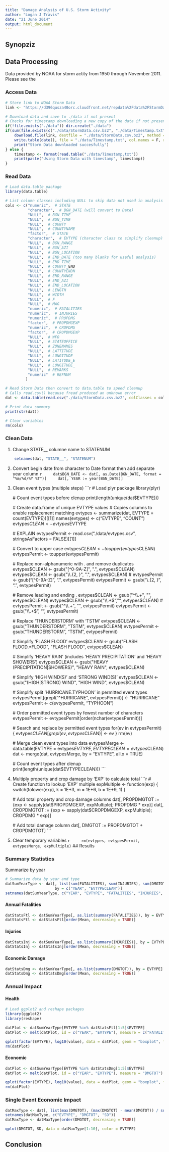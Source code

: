 ```yaml
---
title: "Damage Analysis of U.S. Storm Activity"
author: "Logan J Travis"
date: "21 June 2014"
output: html_document
---
```


## Synopziz

## Data Processing

Data provided by NOAA for storm actity from 1950 through November 2011. Please see the 

### Access Data

```r
# Store link to NOAA Storm Data
link <- "https://d396qusza40orc.cloudfront.net/repdata%2Fdata%2FStormData.csv.bz2"

# Download data and save to ./data if not present
# Checks for timestamp downloading a new copy of the data if not present
if(!file.exists("./data")) dir.create("./data")
if(sum(file.exists(c("./data/StormData.csv.bz2", "./data/Timestamp.txt"))) < 2 ) {
    download.file(link, destfile = "./data/StormData.csv.bz2", method = "curl")
    write.table(date(), file = "./data/Timestamp.txt", col.names = F, row.names = F)
    print("Storm Data downloaded succesfully")
} else {
    timestamp <- format(read.table("./data/Timestamp.txt"))
    print(paste("Using Storm Data with timestamp", timestamp))
}
```

### Read Data
```r
# Load data.table package
library(data.table)

# List column classes including NULL to skip data not used in analysis
cols <- c("numeric",  # STATE
          "character",  # BGN_DATE (will convert to Date)
          "NULL",  # BGN_TIME
          "NULL",  # BGN_TIME
          "NULL",  # COUNTY
          "NULL",  # COUNTYNAME
          "factor",  # STATE
          "character",  # EVTYPE (character class to simplify cleanup)
          "NULL",  # BGN_RANGE
          "NULL",  # BGN_AZI
          "NULL",  # BGN_LOCATION
          "NULL",  # END_DATE (too many blanks for useful analysis)
          "NULL",  # END_TIME
          "NULL",  # COUNTY_END
          "NULL",  # COUNTYENDN
          "NULL",  # END_RANGE
          "NULL",  # END_AZI
          "NULL",  # END_LOCATION
          "NULL",  # LENGTH
          "NULL",  # WIDTH
          "NULL",  # F
          "NULL",  # MAG
          "numeric",  # FATALITIES
          "numeric",  # INJURIES
          "numeric",  # PROPDMG
          "factor",  # PROPDMGEXP
          "numeric",  # CROPDMG
          "factor",  # CROPDMGEXP
          "NULL",  # WFO
          "NULL",  # STATEOFFICE
          "NULL",  # ZONENAMES
          "NULL",  # LATTITUDE
          "NULL",  # LONGITUDE
          "NULL",  # LATITUDE_E
          "NULL",  # LONGITUDE_
          "NULL",  # REMARKS
          "numeric"  # REFNUM
         )

# Read Storm Data then convert to data.table to speed cleanup
# Calls read.csv() because fread produced an unknown error
dat <- data.table(read.csv("./data/StormData.csv.bz2", colClasses = cols))

# Print data summary
print(str(dat))

# Clear variables
rm(cols)
```

### Clean Data
1. Change STATE__ columne name to STATENUM
```r
    setnames(dat, "STATE__", "STATENUM")
```
2. Convert begin date from character to Date format then add separate year column
    ```r
    dat$BGN_DATE <- dat[, as.Date(BGN_DATE, format = "%m/%d/%Y %T")]
    dat[, YEAR := year(BGN_DATE)]
    ```
3. Clean event types (multiple steps)
    ```r
    # Load plyr package
    library(plyr)

    # Count event types before clenup
    print(length(unique(dat$EVTYPE)))

    # Create data.frame of unique EVTYPE values
    # Copies columns to enable replacement matching
    evtypes <- summarize(dat, EVTYPE = count(EVTYPE))[[1]]
    names(evtypes) <- c("EVTYPE", "COUNT")
    evtypes$CLEAN <- evtypes$EVTYPE
    
    # EXPLAIN
    evtypesPermit <- read.csv("./data/evtypes.csv", stringsAsFactors = FALSE)[[1]]
    
    # Convert to upper case
    evtypes$CLEAN <- toupper(evtypes$CLEAN)
    evtypesPermit <- toupper(evtypesPermit)

    # Replace non-alphanumeric with . and remove duplicates
    evtypes$CLEAN <- gsub("[^0-9A-Z]", ".", evtypes$CLEAN)
    evtypes$CLEAN <- gsub("\\.{2, }", ".", evtypes$CLEAN)
    #
    evtypesPermit <- gsub("[^0-9A-Z]", ".", evtypesPermit)
    evtypesPermit <- gsub("\\.{2, }", ".", evtypesPermit)

    # Remove leading and ending .
    evtypes$CLEAN <- gsub("^\\.+", "", evtypes$CLEAN)
    evtypes$CLEAN <- gsub("\\.+$", "", evtypes$CLEAN)
    #
    evtypesPermit <- gsub("^\\.+", "", evtypesPermit)
    evtypesPermit <- gsub("\\.+$", "", evtypesPermit)

    # Replace 'THUNDERSTORM' with 'TSTM'
    evtypes$CLEAN <- gsub("THUNDERSTORM", "TSTM", evtypes$CLEAN)
    evtypesPermit <- gsub("THUNDERSTORM", "TSTM", evtypesPermit)
    
    # Simplify 'FLASH FLOOD'
    evtypes$CLEAN <- gsub("FLASH FLOOD.*FLOOD", "FLASH FLOOD", evtypes$CLEAN)
    
    # Simplify 'HEAVY RAIN' (includes 'HEAVY PRECIPITATION' and 'HEAVY SHOWERS')
    evtypes$CLEAN <- gsub("HEAVY (PRECIPITATION|SHOWERS)", "HEAVY RAIN", evtypes$CLEAN)
    
    # Simplify 'HIGH WIND(S)' and 'STRONG WIND(S)'
    evtypes$CLEAN <- gsub("(HIGH|STRONG) WIND", "HIGH WIND", evtypes$CLEAN)

    # Simplify split 'HURRICANE.TYPHOON' in permitted event types
    evtypesPermit[grepl("^HURRICANE", evtypesPermit)] <- "HURRICANE"
    evtypesPermit <- c(evtypesPermit, "TYPHOON")    

    # Order permitted event types by fewest number of characters
    evtypesPermit <- evtypesPermit[order(nchar(evtypesPermit))]
    
    # Search and replace by permitted event types
    for(ev in evtypesPermit) {
        evtypes$CLEAN[grepl(ev, evtypes$CLEAN)] <- ev
    }
    rm(ev)

    # Merge clean event types into data
    evtypesMerge <- data.table(EVTYPE = evtypes$EVTYPE, EVTYPECLEAN = evtypes$CLEAN)
    dat <- merge(dat, evtypesMerge, by = "EVTYPE", all.x = TRUE)
    
    # Count event types after clenup
    print(length(unique(dat$EVTYPECLEAN)))
    ```
4. Multiply property and crop damage by 'EXP' to calculate total
    ```r
    # Create function to lookup 'EXP' multiple
    expMultiple <- function(exp) {
        switch(tolower(exp), k = 1E+3, m = 1E+6, b = 1E+9, 1)
    }
    
    # Add total property and crop damage columns
    dat[, PROPDMGTOT := {exp <- sapply(dat$PROPDMGEXP, expMultiple); PROPDMG * exp}]
    dat[, CROPDMGTOT := {exp <- sapply(dat$CROPDMGEXP, expMultiple); CROPDMG * exp}]

    # Add total damage column
    dat[, DMGTOT := PROPDMGTOT + CROPDMGTOT]
    ```
5. Clear temporary variables
    ```r
    rm(evtypes, evtypesPermit, evtypesMerge, expMultiple)
    ```
## Results

### Summary Statistics
Summarize by year
```r
# Summarize data by year and type
datSumYearType <- dat[, list(sum(FATALITIES), sum(INJURIES), sum(DMGTOT)),
                      by = c("YEAR", "EVTYPECLEAN")]
setnames(datSumYearType, c("YEAR", "EVTYPE", "FATALITIES", "INJURIES", "DMGTOT"))
```

#### Annual Fatalities
```r
datStatsFtl <- datSumYearType[, as.list(summary(FATALITIES)), by = EVTYPE]
datStatsFtl <- datStatsFtl[order(Mean, decreasing = TRUE)]
```

#### Injuries
```r
datStatsInj <- datSumYearType[, as.list(summary(INJURIES)), by = EVTYPE]
datStatsInj <- datStatsInj[order(Mean, decreasing = TRUE)]
```

#### Economic Damage
```r
datStatsDmg <- datSumYearType[, as.list(summary(DMGTOT)), by = EVTYPE]
datStatsDmg <- datStatsDmg[order(Mean, decreasing = TRUE)]
```

### Annual Impact

#### Health
```r
# Load ggplot2 and reshape packages
library(ggplot2)
library(reshape)

datPlot <- datSumYearType[EVTYPE %in% datStatsFtl[1:5]$EVTYPE]
datPlot <- melt(datPlot, id = c("YEAR", "EVTYPE"), measure = c("FATALITIES", "INJURIES"))

qplot(factor(EVTYPE), log10(value), data = datPlot, geom = "boxplot", facets = . ~ variable)
rm(datPlot)
```

#### Economic
```r
datPlot <- datSumYearType[EVTYPE %in% datStatsDmg[1:5]$EVTYPE]
datPlot <- melt(datPlot, id = c("YEAR", "EVTYPE"), measure = "DMGTOT")

qplot(factor(EVTYPE), log10(value), data = datPlot, geom = "boxplot", facets = . ~ variable)
rm(datPlot)
```

### Single Event Economic Impact
```r
datMaxType <- dat[, list(max(DMGTOT), (max(DMGTOT) - mean(DMGTOT)) / sd(DMGTOT)), "EVTYPECLEAN"]
setnames(datMaxType, c("EVTYPE", "DMGTOT", "SD"))
datMaxType <- datMaxType[order(DMGTOT, decreasing = TRUE)]

qplot(DMGTOT, SD, data = datMaxType[1:10], color = EVTYPE)
```

## Conclusion